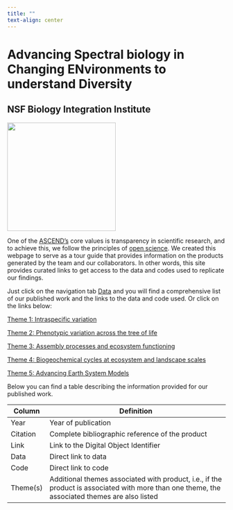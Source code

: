 ```yaml
---
title: ""
text-align: center
---
```


# **A**dvancing **S**pectral biology in **C**hanging **EN**vironments to understand **D**iversity

## NSF Biology Integration Institute

![](img/Logo+circle.png){fig-align="center" width="250"}

One of the [ASCEND's](https://www.spectralbiology.org/) core values is transparency in scientific research, and to achieve this, we follow the principles of [open science](https://en.wikipedia.org/wiki/Open_science). We created this webpage to serve as a tour guide that provides information on the products generated by the team and our collaborators. In other words, this site provides curated links to get access to the data and codes used to replicate our findings.

Just click on the navigation tab [Data](https://ascend-bii.github.io/Data-management/Theme/Theme1) and you will find a comprehensive list of our published work and the links to the data and code used. Or click on the links below:

[Theme 1: Intraspecific variation](themes/Theme1.qmd)

[Theme 2: Phenotypic variation across the tree of life](themes/Theme2.qmd)

[Theme 3: Assembly processes and ecosystem functioning](themes/Theme3.qmd)

[Theme 4: Biogeochemical cycles at ecosystem and landscape scales](themes/Theme4.qmd)

[Theme 5: Advancing Earth System Models](themes/Theme5.qmd)

Below you can find a table describing the information provided for our published work.

| Column   | Definition                                                                                                                                    |
|----------|-----------------------------------------------------------------------------------------------------------------------------------------------|
| Year     | Year of publication                                                                                                                           |
| Citation | Complete bibliographic reference of the product                                                                                               |
| Link     | Link to the Digital Object Identifier                                                                                                         |
| Data     | Direct link to data                                                                                                                           |
| Code     | Direct link to code                                                                                                                           |
| Theme(s) | Additional themes associated with product, i.e., if the product is associated with more than one theme, the associated themes are also listed |
